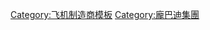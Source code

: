 {{Navbox
|name = Bombardier Aerospace
|title = [[庞巴迪宇航公司]]飞机型号
|listclass = hlist

|group2 = [[螺旋桨飞机]]
|list2 = 
* {{link-en|庞巴迪415|Bombardier 415|415}}
* [[龐巴迪Dash 8|Dash 8]]

|group3 = [[Learjet]]系列
|list3 = 
* {{link-en|里爾23|Learjet 23|23}}
* {{link-en|里爾24|Learjet 24|24}}
* {{link-en|里爾25|Learjet 25|25}}
* {{link-en|里爾28|Learjet 28|28}}
* {{link-en|里爾28|Learjet 28|29}}
* {{link-en|里爾31|Learjet 31|31}}
* [[里爾35|35]]
* [[里爾35|36]]
* {{link-en|里爾40|Learjet 40|40}}
* {{link-en|里爾45|Learjet 45|45}}
* {{link-en|里爾55|Learjet 55|55}}
* {{link-en|里爾60|Learjet 60|60}}
* {{link-en|里爾70/75|Learjet 70/75|70/75}}
* {{link-en|里爾85|Learjet 85|85}}

|group4 = 挑战者商务机系列
|list4 = 
* {{link-en|庞巴迪挑战者300|Bombardier Challenger 300|300}}
* {{link-en|庞巴迪挑战者600|Bombardier Challenger 600|600}}
* {{link-en|庞巴迪挑战者600|Bombardier Challenger 600|601}}
* {{link-en|庞巴迪挑战者600|Bombardier Challenger 600|604}}
* {{link-en|庞巴迪挑战者600|Bombardier Challenger 600|605}}
* [[庞巴迪挑战者850|800]]
* [[庞巴迪挑战者850|850]]

|group5 = 环球快车系列
|list5 = 
* [[庞巴迪环球特快|环球5000]]
* [[庞巴迪环球特快|环球特快]]
* [[庞巴迪环球特快|环球特快XRS]]
* {{link-en|庞巴迪环球7000|Bombardier Global 7000|环球7000}}
* {{link-en|庞巴迪环球7000|Bombardier Global 7000|环球8000}}

|group6 = [[庞巴迪CRJ|CRJ系列]]
|list6 = 
* [[庞巴迪CRJ|CRJ100]]
* [[庞巴迪CRJ|CRJ200]]
* [[庞巴迪CRJ|CRJ440]]
* [[庞巴迪CRJ700系列|CRJ700]]
* [[庞巴迪CRJ|CRJ900]]
* [[庞巴迪CRJ|CRJ1000]]

|group7 = [[庞巴迪C系列]]
|list7 = 
* [[庞巴迪C系列|CS100]]
* [[庞巴迪C系列|CS300]]

|group8 = CL[[水上飞机]]系列
|list8 = 
* {{link-en|庞巴迪CL-327|Canadair CL-227 Sentinel|CL-327}}

|belowclass = hlist
|below= 
* 參見: {{link-en|加拿大區域客機|Canadair}}
* {{link-en|加拿大德哈維蘭德飛機公司|de Havilland Canada}}
* [[里爾噴射機]]
* [[肖特兄弟公司]]
}}<noinclude>
[[Category:飞机制造商模板]]
[[Category:龐巴迪集團]]
</noinclude>